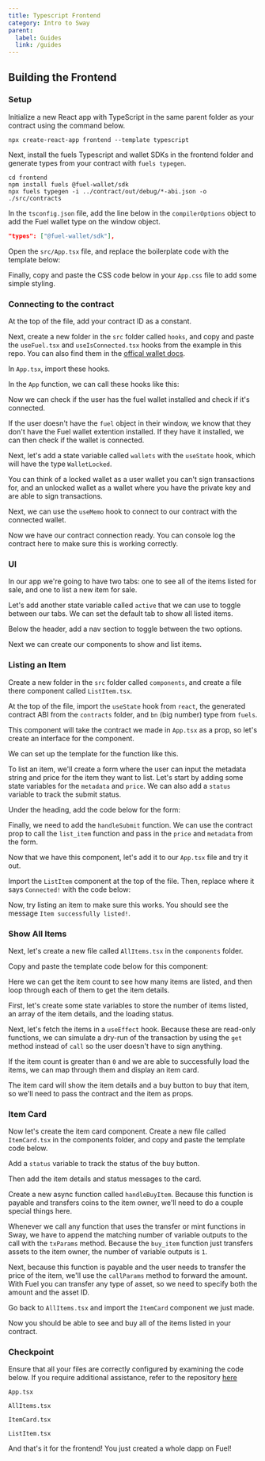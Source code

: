 ```yaml
---
title: Typescript Frontend
category: Intro to Sway
parent:
  label: Guides
  link: /guides
---
```


## Building the Frontend

### Setup

Initialize a new React app with TypeScript in the same parent folder as your contract using the command below.

```shell
npx create-react-app frontend --template typescript
```

Next, install the fuels Typescript and wallet SDKs in the frontend folder and generate types from your contract with `fuels typegen`.

```shell
cd frontend
npm install fuels @fuel-wallet/sdk
npx fuels typegen -i ../contract/out/debug/*-abi.json -o ./src/contracts
```

In the `tsconfig.json` file, add the line below in the `compilerOptions` object to add the Fuel wallet type on the window object.

```json
"types": ["@fuel-wallet/sdk"],
```

Open the `src/App.tsx` file, and replace the boilerplate code with the template below:

<CodeImport
  file="../../../intro-to-sway/frontend/src/App.tsx"
  comment="fe_app_template"
  commentType="//"
  lang="tsx"
/>

Finally, copy and paste the CSS code below in your `App.css` file to add some simple styling.

<CodeImport
  file="../../../intro-to-sway/frontend/src/App.css"
  comment="fe_css"
  commentType="//"
  lang="tsx"
/>

### Connecting to the contract

At the top of the file, add your contract ID as a constant.

<CodeImport
  file="../../../intro-to-sway/frontend/src/App.tsx"
  comment="fe_contract_id"
  commentType="//"
  lang="tsx"
/>

Next, create a new folder in the `src` folder called `hooks`, and copy and paste the `useFuel.tsx` and `useIsConnected.tsx` hooks from the example in this repo. You can also find them in the [offical wallet docs](https://wallet.fuel.network/docs/react/).

In `App.tsx`, import these hooks.

<CodeImport
  file="../../../intro-to-sway/frontend/src/App.tsx"
  comment="fe_import_hooks"
  commentType="//"
  lang="tsx"
/>

In the `App` function, we can call these hooks like this:

<CodeImport
  file="../../../intro-to-sway/frontend/src/App.tsx"
  comment="fe_call_hooks"
  commentType="//"
  lang="tsx"
/>

Now we can check if the user has the fuel wallet installed and check if it's connected. 

If the user doesn't have the `fuel` object in their window, we know that they don't have the Fuel wallet extention installed.
If they have it installed, we can then check if the wallet is connected.

<CodeImport
  file="../../../intro-to-sway/frontend/src/App.tsx"
  comment="fe_fuel_obj"
  commentType="{/*"
  lang="tsx"
/>

Next, let's add a state variable called `wallets` with the `useState` hook, which will have the type `WalletLocked`.

You can think of a locked wallet as a user wallet you can't sign transactions for, and an unlocked wallet as a wallet where you have the private key and are able to sign transactions.

<CodeImport
  file="../../../intro-to-sway/frontend/src/App.tsx"
  comment="fe_wallet"
  commentType="//"
  lang="tsx"
/>

Next, we can use the `useMemo` hook to connect to our contract with the connected wallet.

<CodeImport
  file="../../../intro-to-sway/frontend/src/App.tsx"
  comment="fe_use_memo"
  commentType="//"
  lang="tsx"
/>


Now we have our contract connection ready. You can console log the contract here to make sure this is working correctly.

### UI

In our app we're going to have two tabs: one to see all of the items listed for sale, and one to list a new item for sale.

Let's add another state variable called `active` that we can use to toggle between our tabs. We can set the default tab to show all listed items.

<CodeImport
  file="../../../intro-to-sway/frontend/src/App.tsx"
  comment="fe_state_active"
  commentType="//"
  lang="tsx"
/>

Below the header, add a nav section to toggle between the two options.

<CodeImport
  file="../../../intro-to-sway/frontend/src/App.tsx"
  comment="fe_ui_state_active"
  commentType="{/*"
  lang="tsx"
/>

Next we can create our components to show and list items.

### Listing an Item

Create a new folder in the `src` folder called `components`, and create a file there component called `ListItem.tsx`.

At the top of the file, import the `useState` hook from `react`, the generated contract ABI from the `contracts` folder, and `bn` (big number) type from `fuels`.

<CodeImport
  file="../../../intro-to-sway/frontend/src/components/ListItem.tsx"
  comment="fe_list_items_import"
  commentType="//"
  lang="tsx"
/>

This component will take the contract we made in `App.tsx` as a prop, so let's create an interface for the component.

<CodeImport
  file="../../../intro-to-sway/frontend/src/components/ListItem.tsx"
  comment="fe_list_items_interface"
  commentType="//"
  lang="tsx"
/>

We can set up the template for the function like this.

<CodeImport
  file="../../../intro-to-sway/frontend/src/components/ListItem.tsx"
  comment="fe_list_items_function"
  commentType="//"
  lang="tsx"
/>


To list an item, we'll create a form where the user can input the metadata string and price for the item they want to list. 
Let's start by adding some state variables for the `metadata` and `price`. We can also add a `status` variable to track the submit status.

<CodeImport
  file="../../../intro-to-sway/frontend/src/components/ListItem.tsx"
  comment="fe_list_items_state_variables"
  commentType="//"
  lang="tsx"
/>

Under the heading, add the code below for the form:

<CodeImport
  file="../../../intro-to-sway/frontend/src/components/ListItem.tsx"
  comment="fe_list_items_form"
  commentType="{/*"
  lang="tsx"
/>

Finally, we need to add the `handleSubmit` function. 
We can use the contract prop to call the `list_item` function and pass in the `price` and `metadata` from the form.

<CodeImport
  file="../../../intro-to-sway/frontend/src/components/ListItem.tsx"
  comment="fe_list_items_handle_submit"
  commentType="//"
  lang="tsx"
/>

Now that we have this component, let's add it to our `App.tsx` file and try it out.

Import the `ListItem` component at the top of the file.
Then, replace where it says `Connected!` with the code below:

<CodeImport
  file="../../../intro-to-sway/frontend/src/App.tsx"
  comment="fe_items_contract"
  commentType="{/*"
  lang="tsx"
/>

Now, try listing an item to make sure this works. 
You should see the message `Item successfully listed!`.

### Show All Items

Next, let's create a new file called `AllItems.tsx` in the `components` folder.

Copy and paste the template code below for this component:

<CodeImport
  file="../../../intro-to-sway/frontend/src/components/AllItems.tsx"
  comment="fe_all_items_template"
  commentType="//"
  lang="tsx"
/>

Here we can get the item count to see how many items are listed, and then loop through each of them to get the item details.

First, let's create some state variables to store the number of items listed, an array of the item details, and the loading status.

<CodeImport
  file="../../../intro-to-sway/frontend/src/components/AllItems.tsx"
  comment="fe_all_items_state_variables"
  commentType="//"
  lang="tsx"
/>

Next, let's fetch the items in a `useEffect` hook.
Because these are read-only functions, we can simulate a dry-run of the transaction by using the `get` method instead of `call` so the user doesn't have to sign anything.

<CodeImport
  file="../../../intro-to-sway/frontend/src/components/AllItems.tsx"
  comment="fe_all_items_use_effect"
  commentType="//"
  lang="tsx"
/>

If the item count is greater than `0` and we are able to successfully load the items, we can map through them and display an item card.

The item card will show the item details and a buy button to buy that item, so we'll need to pass the contract and the item as props.

<CodeImport
  file="../../../intro-to-sway/frontend/src/components/AllItems.tsx"
  comment="fe_all_items_cards"
  commentType="{/*"
  lang="tsx"
/>

### Item Card

Now let's create the item card component. 
Create a new file called `ItemCard.tsx` in the components folder, and copy and paste the template code below.

<CodeImport
  file="../../../intro-to-sway/frontend/src/components/ItemCard.tsx"
  comment="fe_item_card_template"
  commentType="//"
  lang="tsx"
/>

Add a `status` variable to track the status of the buy button.

<CodeImport
  file="../../../intro-to-sway/frontend/src/components/ItemCard.tsx"
  comment="fe_item_card_status"
  commentType="//"
  lang="tsx"
/>

Then add the item details and status messages to the card.

<CodeImport
  file="../../../intro-to-sway/frontend/src/components/ItemCard.tsx"
  comment="fe_item_cards"
  commentType="//"
  lang="tsx"
/>

Create a new async function called `handleBuyItem`.
Because this function is payable and transfers coins to the item owner, we'll need to do a couple special things here.

Whenever we call any function that uses the transfer or mint functions in Sway, we have to append the matching number of variable outputs to the call with the `txParams` method. Because the `buy_item` function just transfers assets to the item owner, the number of variable outputs is `1`.

Next, because this function is payable and the user needs to transfer the price of the item, we'll use the `callParams` method to forward the amount. With Fuel you can transfer any type of asset, so we need to specify both the amount and the asset ID.

<CodeImport
  file="../../../intro-to-sway/frontend/src/components/ItemCard.tsx"
  comment="fe_item_card_buy_item"
  commentType="//"
  lang="tsx"
/>

Go back to `AllItems.tsx` and import the `ItemCard` component we just made.

Now you should be able to see and buy all of the items listed in your contract.

### Checkpoint

Ensure that all your files are correctly configured by examining the code below. If you require additional assistance, refer to the repository [here](https://github.com/FuelLabs/intro-to-sway/tree/main/frontend)

`App.tsx`

<CodeImport
  file="../../../intro-to-sway/frontend/src/App.tsx"
  comment="fe_app_all"
  commentType="/*"
  lang="tsx"
/>

`AllItems.tsx`

<CodeImport
  file="../../../intro-to-sway/frontend/src/components/AllItems.tsx"
  comment="fe_all_items_all"
  commentType="/*"
  lang="tsx"
/>

`ItemCard.tsx`

<CodeImport
  file="../../../intro-to-sway/frontend/src/components/ItemCard.tsx"
  comment="fe_item_card_all"
  commentType="/*"
  lang="tsx"
/>

`ListItem.tsx`

<CodeImport
  file="../../../intro-to-sway/frontend/src/components/ListItem.tsx"
  comment="fe_list_item_all"
  commentType="/*"
  lang="tsx"
/>

And that's it for the frontend! You just created a whole dapp on Fuel! 